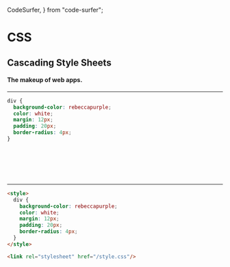   CodeSurfer,
} from "code-surfer";



<DeckControls>

# CSS 

## Cascading Style Sheets

#### The makeup of web apps.

</DeckControls>

---

<DeckControls>

<CodeSurfer>

```css title="CSS Basics" subtitle="This is CSS."
div {
  background-color: rebeccapurple;
  color: white;
  margin: 12px;
  padding: 20px;
  border-radius: 4px;
}
```

```diff 1[1,2,3] title="CSS Basics" subtitle="This is the CSS selector."
```

```diff 1[1,2,3] title="CSS Basics" subtitle="Here we are selecting all div elements."
```

```diff 2 title="CSS Basics" subtitle="This is a declaration."
```

```diff 2[2,3,4,5,6,7,8,9,10,11,12,13,14,15,16,17,18] title="CSS Basics" subtitle="This is the property, or the what."
```

```diff 2[21,22,23,24,25,26,27,28,29,30,31,32,33] title="CSS Basics" subtitle="This is the value, or the how."
```

```diff 2[19,34] title="CSS Basics" subtitle="Notice the colon and semi-colon."
```

</CodeSurfer>

</DeckControls>

---

<DeckControls>

<CodeSurfer>

```html title="How to add CSS (simple)" subtitle="Use the HTML tag style to add CSS to your app in the HTML file."
<style>
  div {
    background-color: rebeccapurple;
    color: white;
    margin: 12px;
    padding: 20px;
    border-radius: 4px;
  }
</style>
```

```html title="How to add CSS (best practice)" subtitle="Use the HTML tag link to add CSS to your app from a CSS file."
<link rel="stylesheet" href="/style.css"/>
```


</CodeSurfer>

</DeckControls>
